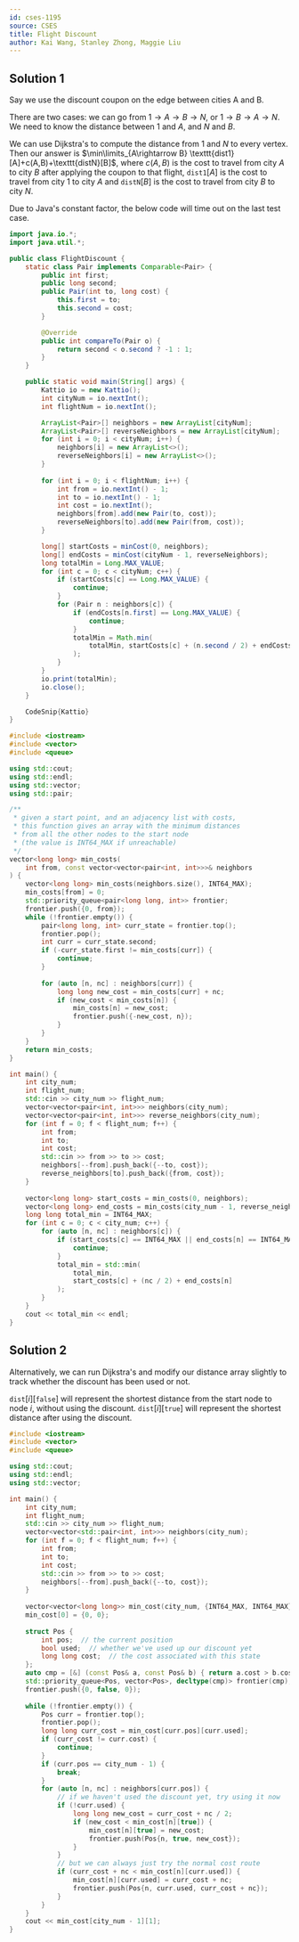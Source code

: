 ```yaml
---
id: cses-1195
source: CSES
title: Flight Discount
author: Kai Wang, Stanley Zhong, Maggie Liu
---
```


## Solution 1

Say we use the discount coupon on the edge between cities A and B.

There are two cases: we can go from $1\rightarrow A\rightarrow B\rightarrow N$,
or $1\rightarrow B\rightarrow A\rightarrow N$. We need to know the distance
between $1$ and $A$, and $N$ and $B$.

We can use Dijkstra's to compute the distance from $1$ and $N$ to every vertex.
Then our answer is
$\min\limits_{A\rightarrow B} \texttt{dist1}[A]+c(A,B)+\texttt{distN}[B]$, where
$c(A,B)$ is the cost to travel from city $A$ to city $B$ after applying the
coupon to that flight, $\texttt{dist1}[A]$ is the cost to travel from city $1$
to city $A$ and $\texttt{distN}[B]$ is the cost to travel from city $B$ to city
$N$.

<LanguageSection>

<Warning>
Due to Java's constant factor, the below code will time out on the last test case.
</Warning>

<JavaSection>

```java
import java.io.*;
import java.util.*;

public class FlightDiscount {
	static class Pair implements Comparable<Pair> {
		public int first;
		public long second;
		public Pair(int to, long cost) {
			this.first = to;
			this.second = cost;
		}

		@Override
		public int compareTo(Pair o) {
			return second < o.second ? -1 : 1;
		}
	}

	public static void main(String[] args) {
		Kattio io = new Kattio();
		int cityNum = io.nextInt();
		int flightNum = io.nextInt();

		ArrayList<Pair>[] neighbors = new ArrayList[cityNum];
		ArrayList<Pair>[] reverseNeighbors = new ArrayList[cityNum];
		for (int i = 0; i < cityNum; i++) {
			neighbors[i] = new ArrayList<>();
			reverseNeighbors[i] = new ArrayList<>();
		}
		
		for (int i = 0; i < flightNum; i++) {
			int from = io.nextInt() - 1;
			int to = io.nextInt() - 1;
			int cost = io.nextInt();
			neighbors[from].add(new Pair(to, cost));
			reverseNeighbors[to].add(new Pair(from, cost));
		}

		long[] startCosts = minCost(0, neighbors);
		long[] endCosts = minCost(cityNum - 1, reverseNeighbors);
		long totalMin = Long.MAX_VALUE;
		for (int c = 0; c < cityNum; c++) {
			if (startCosts[c] == Long.MAX_VALUE) {
				continue;
			}
			for (Pair n : neighbors[c]) {
				if (endCosts[n.first] == Long.MAX_VALUE) {
					continue;
				}
				totalMin = Math.min(
					totalMin, startCosts[c] + (n.second / 2) + endCosts[n.first]
				);
			}
		}
		io.print(totalMin);
		io.close();
	}

	CodeSnip{Kattio}
}
```

</JavaSection>

<CPPSection>

```cpp
#include <iostream>
#include <vector>
#include <queue>

using std::cout;
using std::endl;
using std::vector;
using std::pair;

/**
 * given a start point, and an adjacency list with costs,
 * this function gives an array with the minimum distances
 * from all the other nodes to the start node
 * (the value is INT64_MAX if unreachable)
 */
vector<long long> min_costs(
	int from, const vector<vector<pair<int, int>>>& neighbors
) {
	vector<long long> min_costs(neighbors.size(), INT64_MAX);
	min_costs[from] = 0;
	std::priority_queue<pair<long long, int>> frontier;
	frontier.push({0, from});
	while (!frontier.empty()) {
		pair<long long, int> curr_state = frontier.top();
		frontier.pop();
		int curr = curr_state.second;
		if (-curr_state.first != min_costs[curr]) {
			continue;
		}
		
		for (auto [n, nc] : neighbors[curr]) {
			long long new_cost = min_costs[curr] + nc;
			if (new_cost < min_costs[n]) {
				min_costs[n] = new_cost;
				frontier.push({-new_cost, n});
			}
		}
	}
	return min_costs;
}

int main() {
	int city_num;
	int flight_num;
	std::cin >> city_num >> flight_num;
	vector<vector<pair<int, int>>> neighbors(city_num);
	vector<vector<pair<int, int>>> reverse_neighbors(city_num);
	for (int f = 0; f < flight_num; f++) {
		int from;
		int to;
		int cost;
		std::cin >> from >> to >> cost;
		neighbors[--from].push_back({--to, cost});
		reverse_neighbors[to].push_back({from, cost});
	}
 
	vector<long long> start_costs = min_costs(0, neighbors);
	vector<long long> end_costs = min_costs(city_num - 1, reverse_neighbors);
	long long total_min = INT64_MAX;
	for (int c = 0; c < city_num; c++) {
		for (auto [n, nc] : neighbors[c]) {
			if (start_costs[c] == INT64_MAX || end_costs[n] == INT64_MAX) {
				continue;
			}
			total_min = std::min(
				total_min,
				start_costs[c] + (nc / 2) + end_costs[n]
			);
		}
	}
	cout << total_min << endl;
}
```

</CPPSection>

</LanguageSection>

## Solution 2

Alternatively, we can run Dijkstra's and modify our distance array slightly to
track whether the discount has been used or not.

$\texttt{dist}[i][\texttt{false}]$ will represent the shortest distance from the start node
to node $i$, without using the discount. $\texttt{dist}[i][\texttt{true}]$ will represent
the shortest distance after using the discount.

<LanguageSection>

<CPPSection>

```cpp
#include <iostream>
#include <vector>
#include <queue>

using std::cout;
using std::endl;
using std::vector;

int main() {
	int city_num;
	int flight_num;
	std::cin >> city_num >> flight_num;
	vector<vector<std::pair<int, int>>> neighbors(city_num);
	for (int f = 0; f < flight_num; f++) {
		int from;
		int to;
		int cost;
		std::cin >> from >> to >> cost;
		neighbors[--from].push_back({--to, cost});
	}
 
	vector<vector<long long>> min_cost(city_num, {INT64_MAX, INT64_MAX});
	min_cost[0] = {0, 0};
 
	struct Pos {
		int pos;  // the current position
		bool used;  // whether we've used up our discount yet
		long long cost;  // the cost associated with this state
	};
	auto cmp = [&] (const Pos& a, const Pos& b) { return a.cost > b.cost; };
	std::priority_queue<Pos, vector<Pos>, decltype(cmp)> frontier(cmp);
	frontier.push({0, false, 0});
	
	while (!frontier.empty()) {
		Pos curr = frontier.top();
		frontier.pop();
		long long curr_cost = min_cost[curr.pos][curr.used];
		if (curr_cost != curr.cost) {
			continue;
		}
		if (curr.pos == city_num - 1) {
			break;
		}
		for (auto [n, nc] : neighbors[curr.pos]) {
			// if we haven't used the discount yet, try using it now
			if (!curr.used) {
				long long new_cost = curr_cost + nc / 2;
				if (new_cost < min_cost[n][true]) {
					min_cost[n][true] = new_cost;
					frontier.push(Pos{n, true, new_cost});
				}
			}
			// but we can always just try the normal cost route
			if (curr_cost + nc < min_cost[n][curr.used]) {
				min_cost[n][curr.used] = curr_cost + nc;
				frontier.push(Pos{n, curr.used, curr_cost + nc});
			}
		}
	}
	cout << min_cost[city_num - 1][1];
}
```

</CPPSection>

</LanguageSection>
